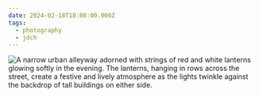 ```yaml
---
date: 2024-02-18T18:08:00.000Z
tags:
  - photography
  - jdch
---
```

![A narrow urban alleyway adorned with strings of red and white lanterns glowing softly in the evening. The lanterns, hanging in rows across the street, create a festive and lively atmosphere as the lights twinkle against the backdrop of tall buildings on either side.](../../assets/photos/20240218-IMG_8896.jpg)